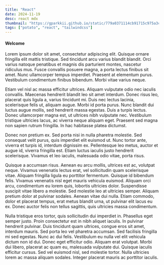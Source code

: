 ```yaml
---
title: "React"
date: 2024-11-19
desc: react mdx
thumbnail: "https://gparkkii.github.io/static/779a0371114cb91715c975a3c1f75cb4/724b0/practical-markdown.webp"
tags: ["potato", "react", "tailwindcss"]
---
```


#### Welcome

Lorem ipsum dolor sit amet, consectetur adipiscing elit. Quisque ornare fringilla elit mattis tristique. Sed tincidunt arcu varius blandit blandit. Orci varius natoque penatibus et magnis dis parturient montes, nascetur ridiculus mus. Fusce convallis posuere magna, a porta lectus finibus sit amet. Nunc ullamcorper tempus imperdiet. Praesent at elementum purus. Vestibulum condimentum finibus bibendum. Morbi vitae varius neque.

Etiam vel nisl ac massa efficitur ultrices. Aliquam vulputate odio nec iaculis convallis. Maecenas hendrerit blandit leo sit amet interdum. Donec risus leo, placerat quis ligula a, varius tincidunt mi. Duis nec lectus lacinia, scelerisque felis ut, aliquam augue. Morbi id porta purus. Nunc blandit dui luctus augue mollis, sed hendrerit massa egestas. Duis a turpis lectus. Donec ullamcorper magna est, ut ultrices nibh vulputate nec. Vestibulum tristique ultricies lacus, ac viverra neque aliquam eget. Praesent sed magna non sapien rutrum fringilla. In hac habitasse platea dictumst.

Donec non pretium ex. Sed porta nisi in nulla pharetra molestie. Sed consequat velit purus, quis imperdiet elit euismod ut. Nunc tortor ante, viverra et turpis id, interdum dignissim ex. Pellentesque leo metus, auctor et augue id, viverra fringilla est. Etiam luctus iaculis justo hendrerit scelerisque. Vivamus et leo iaculis, malesuada odio vitae, porta risus.

Quisque a accumsan risus. Aenean eu arcu mollis, ultrices est ac, volutpat neque. Vivamus venenatis lectus erat, vel sollicitudin quam scelerisque vitae. Aliquam fringilla ligula eu porttitor fermentum. Quisque id bibendum felis. Vivamus venenatis nisl eget mauris vehicula euismod. Aliquam orci arcu, condimentum eu lorem quis, lobortis ultricies dolor. Suspendisse suscipit vitae libero a molestie. Sed molestie leo at ultricies semper. Aliquam pretium dolor at pulvinar sodales. Aenean vitae dui nulla. Etiam commodo, dolor et placerat tempus, erat metus blandit urna, ut pulvinar elit lacus eu ex. Donec auctor felis non tellus sagittis, quis ultricies massa condimentum.

Nulla tristique eros tortor, quis sollicitudin dui imperdiet in. Phasellus eget semper justo. Proin consectetur est in nibh aliquet iaculis. In pulvinar hendrerit pulvinar. Duis tincidunt quam ultrices, congue eros sit amet, interdum mauris. Sed porta leo vel pharetra accumsan. Sed facilisis fringilla mi sed egestas. Nunc ac dui felis. Vestibulum eu nulla vel elit vehicula dictum non id dui. Donec eget efficitur odio. Aliquam erat volutpat. Morbi dui libero, placerat ac quam eu, malesuada vulputate dui. Quisque iaculis efficitur cursus. Sed vel euismod nisl, sed molestie tortor. Nulla ultricies lorem ac massa aliquam sodales. Integer placerat mauris ac porttitor iaculis.
